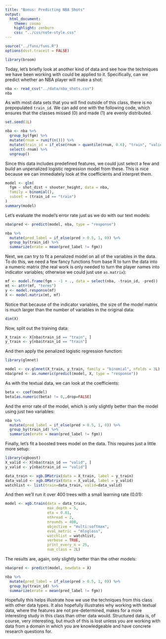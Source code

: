 ```yaml
---
title: "Bonus: Predicting NBA Shots"
output:
  html_document:
    theme: cosmo
    highlight: zenburn
    css: "../css/note-style.css"
---
```


```r
source("../funs/funs.R")
options(dsst.traceit = FALSE)

library(broom)
```

Today, let's briefly look at another kind of data and see how the techniques
we have been working with could be applied to it. Specifically, can we predict
whether an NBA player will make a shot:

```r
nba <- read_csv("../data/nba_shots.csv")
nba
```

As with most data sets that you will find outside of this class, there is no
prepopulated `train_id`. We can add one with the following code, which ensures
that the classes missed (0) and made (1) are evenly distributed.

```r
set.seed(1L)

nba <- nba %>%
  group_by(fgm) %>%
  mutate(rnum = runif(n())) %>%
  mutate(train_id = if_else(rnum > quantile(rnum, 0.6), "train", "valid")) %>%
  select(-rnum) %>%
  ungroup()
```

Since this data includes predefined features, we could just select a few and
build an unpenalized logistic regression model from these. This is nice because
we can immediately look at the coefficients and interpret them.

```r
model <- glm(
  fgm ~ shot_dist + shooter_height, data = nba,
  family = binomial(),
  subset = (train_id == "train")
)
summary(model)
```

Let's evaluate the model's error rate just as we do with our text models:

```r
nba$pred <- predict(model, nba, type = "response")

nba %>%
  mutate(pred_label = if_else(pred > 0.5, 1, 0)) %>%
  group_by(train_id) %>%
  summarize(erate = mean(pred_label != fgm))
```

Next, we can try to fit a penalized model on all of the variables in the data.
To do this, we need a few fancy functions from base R to turn the data into a
numeric matrix (the real work is only needed to turn the player names into 
indicator variables; otherwise we could just use `as.matrix`):

```r
mf <- model.frame(fgm ~ -1 + ., data = select(nba, -train_id, -pred))
mt <- attr(mf, "terms")
y <- model.response(mf)
X <- model.matrix(mt, mf)
```

Notice that because of the indicator variables, the size of the model matrix is
much larger than the number of variables in the original data:

```r
dim(X)
```


Now, split out the training data:

```r
X_train <- X[nba$train_id == "train", ]
y_train <- y[nba$train_id == "train"]
```

And then apply the penalized logistic regression function:

```r
library(glmnet)

model <- cv.glmnet(X_train, y_train, family = "binomial", nfolds = 3L)
nba$pred <- as.numeric(predict(model, X, type = "response"))
```

As with the textual data, we can look at the coefficients:

```r
beta <- coef(model)
beta[as.numeric(beta) != 0,,drop=FALSE]
```

And the error rate of the model, which is only slightly better than the model
using just two variables:

```r
nba %>%
  mutate(pred_label = if_else(pred > 0.5, 1, 0)) %>%
  group_by(train_id) %>%
  summarize(erate = mean(pred_label != fgm))
```

Finally, let's fit a boosted trees model on the data. This requires just a
little more setup:

```r
library(xgboost)
X_valid <- X[nba$train_id == "valid", ]
y_valid <- y[nba$train_id == "valid"]

data_train <- xgb.DMatrix(data = X_train, label = y_train)
data_valid <- xgb.DMatrix(data = X_valid, label = y_valid)
watchlist <- list(train=data_train, valid=data_valid)
```

And then we'll run it over 400 trees with a small learning rate (0.01):

```r
model <- xgb.train(data = data_train,
                   max_depth = 5,
                   eta = 0.01,
                   nthread = 2,
                   nrounds = 400,
                   objective = "multi:softmax",
                   eval_metric = "mlogloss",
                   watchlist = watchlist,
                   verbose = TRUE,
                   print_every_n = 25,
                   num_class = 2L)
```

The results are, again, only slightly better than the other models:

```r
nba$pred <- predict(model, newdata = X)

nba %>%
  mutate(pred_label = if_else(pred > 0.5, 1, 0)) %>%
  group_by(train_id) %>%
  summarize(erate = mean(pred_label != fgm))
```

Hopefully this helps illustrate how we use the techniques from this class with
other data types. It also hopefully illustrates why working with textual data,
where the features are not pre-determined, makes for a more interesting study
in this class than other data would. Structured data is, of course, very 
interesting, but much of this is lost unless you are working with data from a
domain in which you are knowledgeable and have concrete research questions for.
